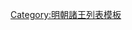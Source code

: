 {{ming|title=明朝明興宗衡國諸王|ed=明興宗衡國|head=[[建文]]元年（[[1398年]]）封|
{{ming/title}}
{{ming/list|衡愍王|[[朱允熞]]|朱標、嫡四子|[[1398年]]─[[1403年]]|建文元年封，未就藩，[[明成祖|成祖]]入京師，降封為懷恩王。[[弘光]]時復追諡。}}
}}<noinclude>
[[Category:明朝諸王列表模板]]
</noinclude>